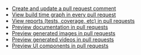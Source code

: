 * [Create and update a pull request comment](/docs/tutorials/create-and-update-comment)
* [View build time graph in every pull request](/docs/tutorials/build-runtimes)
* [View reports (tests, coverage, etc) in pull requests](/docs/tutorials/view-reports)
* [Preview documentation in pull requests](/docs/tutorials/preview-docs)
* [Preview generated images in pull requests](/docs/tutorials/preview-images)
* [Preview generated videos in pull requests](/docs/tutorials/preview-videos)
* [Preview UI components in pull requests](/docs/tutorials/preview-components)
